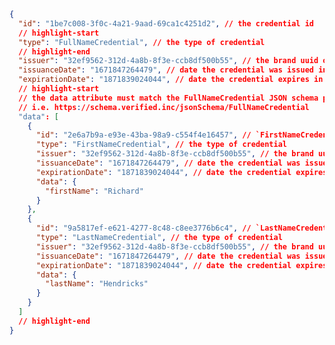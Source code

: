 ```json title="Example Composite FullNameCredential"
{
  "id": "1be7c008-3f0c-4a21-9aad-69ca1c4251d2", // the credential id
  // highlight-start
  "type": "FullNameCredential", // the type of credential
  // highlight-end
  "issuer": "32ef9562-312d-4a8b-8f3e-ccb8df500b55", // the brand uuid of the issuer
  "issuanceDate": "1671847264479", // date the credential was issued in milliseconds since unix epoch
  "expirationDate": "1871839024044", // date the credential expires in milliseconds since unix epoch
  // highlight-start
  // the data attribute must match the FullNameCredential JSON schema properties as mentioned in the Data Schema section.
  // i.e. https://schema.verified.inc/jsonSchema/FullNameCredential
  "data": [
    {
      "id": "2e6a7b9a-e93e-43ba-98a9-c554f4e16457", // `FirstNameCredential` credential id
      "type": "FirstNameCredential", // the type of credential
      "issuer": "32ef9562-312d-4a8b-8f3e-ccb8df500b55", // the brand uuid of the issuer
      "issuanceDate": "1671847264479", // date the credential was issued in milliseconds since unix epoch
      "expirationDate": "1871839024044", // date the credential expires in milliseconds since unix epoch
      "data": {
        "firstName": "Richard"
      }
    },
    {
      "id": "9a5817ef-e621-4277-8c48-c8ee3776b6c4", // `LastNameCredential` credential id
      "type": "LastNameCredential", // the type of credential
      "issuer": "32ef9562-312d-4a8b-8f3e-ccb8df500b55", // the brand uuid of the issuer
      "issuanceDate": "1671847264479", // date the credential was issued in milliseconds since unix epoch
      "expirationDate": "1871839024044", // date the credential expires in milliseconds since unix epoch
      "data": {
        "lastName": "Hendricks"
      }
    }
  ]
  // highlight-end
}
```